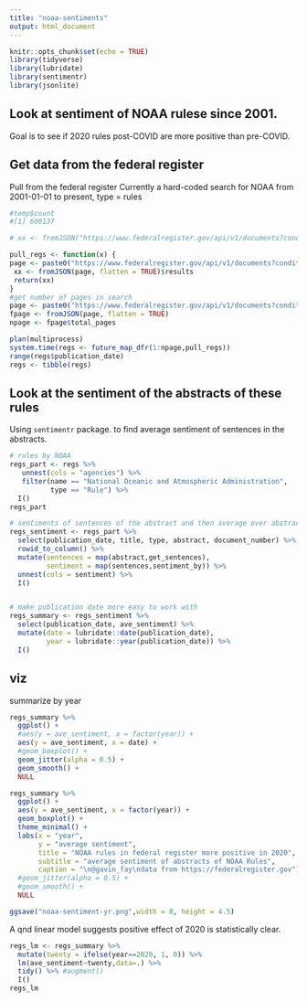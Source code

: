 ```yaml
---
title: "noaa-sentiments"
output: html_document
---
```


```r
knitr::opts_chunk$set(echo = TRUE)
library(tidyverse)
library(lubridate)
library(sentimentr)
library(jsonlite)
```
## Look at sentiment of NOAA rulese since 2001.
Goal is to see if 2020 rules post-COVID are more positive than pre-COVID.

## Get data from the federal register
Pull from the federal register
Currently a hard-coded search for NOAA from 2001-01-01 to present, type = rules

```r
#temp$count
#[1] 600137

# xx <- fromJSON("https://www.federalregister.gov/api/v1/documents?conditions%5Bagencies%5D%5B%3Dnational-oceanic-and-atmospheric-administration%5D=&conditions%5Bpublication_date%5D%5Bgte%5D%5B%3D2001-01-01%5D=&format=json&page=0",flatten = TRUE)

pull_regs <- function(x) {
page <- paste0("https://www.federalregister.gov/api/v1/documents?conditions%5Bagencies%5D%5B%5D=national-oceanic-and-atmospheric-administration&conditions%5Bpublication_date%5D%5Bgte%5D=01%2F01%2F2001&conditions%5Bpublication_date%5D%5Blte%5D=05%2F28%2F2020&conditions%5Btype%5D%5B%5D=RULE&format=json&page=",x,"&per_page=1000")
 xx <- fromJSON(page, flatten = TRUE)$results
 return(xx)
}
#get number of pages in search
page <- paste0("https://www.federalregister.gov/api/v1/documents?conditions%5Bagencies%5D%5B%5D=national-oceanic-and-atmospheric-administration&conditions%5Bpublication_date%5D%5Bgte%5D=01%2F01%2F2001&conditions%5Bpublication_date%5D%5Blte%5D=05%2F28%2F2020&conditions%5Btype%5D%5B%5D=RULE&format=json&page=0&per_page=1000")
fpage <- fromJSON(page, flatten = TRUE)
npage <- fpage$total_pages

plan(multiprocess)
system.time(regs <- future_map_dfr(1:npage,pull_regs))
range(regs$publication_date)
regs <- tibble(regs)
```

## Look at the sentiment of the abstracts of these rules

Using `sentimentr` package. to find average sentiment of sentences in the abstracts.    

```r
# rules by NOAA
regs_part <- regs %>%
   unnest(cols = "agencies") %>% 
   filter(name == "National Oceanic and Atmospheric Administration",
          type == "Rule") %>%
  I()
regs_part

# sentiments of sentences of the abstract and then average over abstracts
regs_sentiment <- regs_part %>% 
  select(publication_date, title, type, abstract, document_number) %>% 
  rowid_to_column() %>% 
  mutate(sentences = map(abstract,get_sentences),
         sentiment = map(sentences,sentiment_by)) %>% 
  unnest(cols = sentiment) %>% 
  I()


# make publication date more easy to work with
regs_summary <- regs_sentiment %>% 
  select(publication_date, ave_sentiment) %>% 
  mutate(date = lubridate::date(publication_date),
         year = lubridate::year(publication_date)) %>% 
  I()

```

## viz

summarize by year

```r


regs_summary %>%
  ggplot() +
  #aes(y = ave_sentiment, x = factor(year)) +
  aes(y = ave_sentiment, x = date) +
  #geom_boxplot() +
  geom_jitter(alpha = 0.5) +
  geom_smooth() +
  NULL

regs_summary %>%
  ggplot() +
  aes(y = ave_sentiment, x = factor(year)) +
  geom_boxplot() +
  theme_minimal() +
  labs(x = "year",
       y = "average sentiment",
       title = "NOAA rules in federal register more positive in 2020",
       subtitle = "average sentiment of abstracts of NOAA Rules",
       caption = "\n@gavin_fay\ndata from https://federalregister.gov") +
  #geom_jitter(alpha = 0.5) +
  #geom_smooth() +
  NULL

ggsave("noaa-sentiment-yr.png",width = 8, height = 4.5)
```

A qnd linear model suggests positive effect of 2020 is statistically clear.

```r
regs_lm <- regs_summary %>% 
  mutate(twenty = ifelse(year==2020, 1, 0)) %>% 
  lm(ave_sentiment~twenty,data=.) %>% 
  tidy() %>% #augment()
  I()
regs_lm
```

